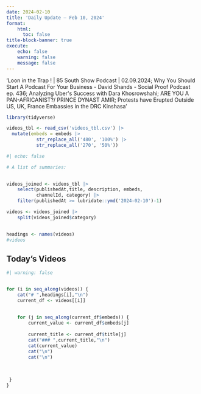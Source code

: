 ```yaml
---
date: 2024-02-10
title: 'Daily Update – Feb 10, 2024'
format: 
    html:
      toc: false
title-block-banner: true
execute:
    echo: false
    warning: false
    message: false
---
```

'Loon in the Trap ! | 85 South Show Podcast | 02.09.2024; Why You Should Start A Podcast For Your Business - David Shands - Social Proof Podcast ep. 436; Analyzing Uber&#39;s Success with Dara Khosrowshahi; ARE YOU A PAN-AFRICANIST?/ PRINCE DYNAST AMIR; Protests have Erupted Outside US, UK, France Embassies in the DRC Kinshasa'

```r

library(tidyverse)

videos_tbl <- read_csv('videos_tbl.csv') |> 
  mutate(embeds = embeds |> 
           str_replace_all('480', '100%') |> 
           str_replace_all('270', '50%'))

```

```r
#| echo: false

# A list of summaries:

 
videos_joined <- videos_tbl |> 
    select(publishedAt,title, description, embeds, 
           channelId, category) |> 
    filter(publishedAt >= lubridate::ymd('2024-02-10')-1)

videos <- videos_joined |>  
    split(videos_joined$category) 
    

headings <- names(videos)
#videos
```

## Today's Videos

::: panel-tabset
```r
#| warning: false


for (i in seq_along(videos)) {
    cat("# ",headings[i],"\n")
    current_df <- videos[[i]]
  
    
    for (j in seq_along(current_df$embeds)) {
        current_value <- current_df$embeds[j]
        
        current_title <- current_df$title[j]
        cat("### ",current_title,"\n")
        cat(current_value)
        cat("\n")
        cat("\n") 
         
         
         
 }
}
```
:::

